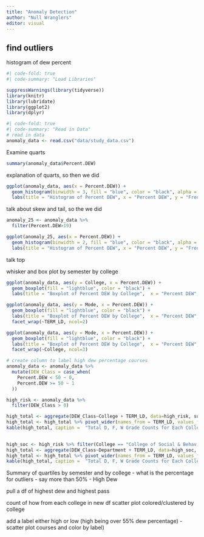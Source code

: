 ```yaml
---
title: "Anomaly Detection"
author: "Null Wranglers"
editor: visual
---
```


## find outliers

histogram of dew percent

```r
#| code-fold: true
#| code-summary: "Load Libraries"

suppressWarnings(library(tidyverse))
library(knitr)
library(lubridate)
library(ggplot2)
library(dplyr)
```

```r
#| code-fold: true
#| code-summary: "Read in Data"
# read in data
anomaly_data <- read.csv("data/study_data.csv")
```

Examine quarts

```r
summary(anomaly_data$Percent.DEW)
```

explanation of quarts, so then we did

```r
ggplot(anomaly_data, aes(x = Percent.DEW)) +
  geom_histogram(binwidth = 3, fill = "blue", color = "black", alpha = 0.8) +
  labs(title = "Histogram of Percent DEW", x = "Percent DEW", y = "Frequency")
```

talk about skew and tail, so the we did

```r
anomaly_25 <- anomaly_data %>% 
  filter(Percent.DEW>19)

ggplot(anomaly_25, aes(x = Percent.DEW)) +
  geom_histogram(binwidth = 2, fill = "blue", color = "black", alpha = 0.8) +
  labs(title = "Histogram of Percent DEW", x = "Percent DEW", y = "Frequency")
```

talk top

whisker and box plot by semester by college

```r
ggplot(anomaly_data, aes(y = College, x = Percent.DEW)) +
  geom_boxplot(fill = "lightblue", color = "black") +
  labs(title = "Boxplot of Percent DEW by College",  x = "Percent DEW", y="")

```

```r
ggplot(anomaly_data, aes(y = Mode, x = Percent.DEW)) +
  geom_boxplot(fill = "lightblue", color = "black") +
  labs(title = "Boxplot of Percent DEW by College",  x = "Percent DEW", y="")+
  facet_wrap(~TERM_LD, ncol=2)
```

```r
ggplot(anomaly_data, aes(y = Mode, x = Percent.DEW)) +
  geom_boxplot(fill = "lightblue", color = "black") +
  labs(title = "Boxplot of Percent DEW by College",  x = "Percent DEW", y="")+
  facet_wrap(~College, ncol=3)
```

```r
# create column to label high dew percentage courses
anomaly_data <- anomaly_data %>% 
  mutate(DEW_Class = case_when(
    Percent.DEW < 50 ~ 0,
    Percent.DEW >= 50 ~ 1
  ))
```

```r
high_risk <- anomaly_data %>% 
  filter(DEW_Class > 0)

high_total <- aggregate(DEW_Class~College + TERM_LD, data=high_risk, sum)
high_total <- high_total %>% pivot_wider(names_from = TERM_LD, values_from = DEW_Class)
kable(high_total, caption =  "Total D, F, W Grade Counts for Each College per Semester")
  
```

```r
high_soc <- high_risk %>% filter(College == "College of Social & Behav Sci")
high_total <- aggregate(DEW_Class~Department + TERM_LD, data=high_soc, sum)
high_total <- high_total %>% pivot_wider(names_from = TERM_LD, values_from = DEW_Class)
kable(high_total, caption =  "Total D, F, W Grade Counts for Each College per Semester")
```

Summary of quartiles by semester and by college - what is the percentage for outliers - say more than 50% - High Dew

pull a df of highest dew and highest pass

count of how from each college in new df scatter plot colored/clustered by college

add a label either high or low (high being over 55% dew percentage) - scatter plot courses and color by label)
